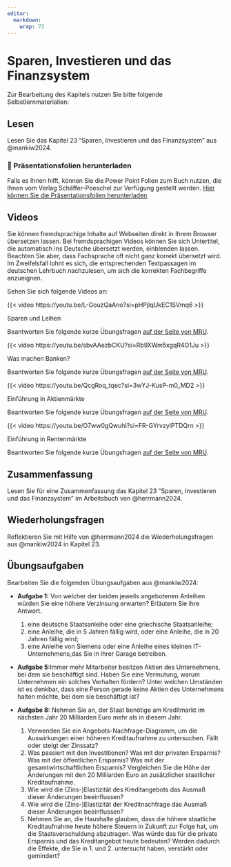 ```yaml
---
editor: 
  markdown: 
    wrap: 72
---
```


# Sparen, Investieren und das Finanzsystem

Zur Bearbeitung des Kapitels nutzen Sie bitte folgende
Selbstlernmaterialien:

## Lesen

Lesen Sie das Kapitel 23 "Sparen, Investieren und das Finanzsystem" aus
@mankiw2024.

::: callout-note
### 📂 Präsentationsfolien herunterladen

Falls es Ihnen hilft, können Sie die Power Point Folien zum Buch nutzen,
die Ihnen vom Verlag Schäffer-Poeschel zur Verfügung gestellt werden.
[Hier können Sie die Präsentationsfolien
herunterladen](resources/chapter23.ppt){.btn .btn-primary
target="_blank"}
:::

## Videos

::: {.callout-important title="Praktischer Hinweis"}
Sie können fremdsprachige Inhalte auf Webseiten direkt in Ihrem Browser
übersetzen lassen. Bei fremdsprachigen Videos können Sie sich
Untertitel, die automatisch ins Deutsche übersetzt werden, einblenden
lassen. Beachten Sie aber, dass Fachsprache oft nicht ganz korrekt
übersetzt wird. Im Zweifelsfall lohnt es sich, die entsprechenden
Textpassagen im deutschen Lehrbuch nachzulesen, um sich die korrekten
Fachbegriffe anzueignen.
:::

Sehen Sie sich folgende Videos an:

::: {#vid-spar1}
{{< video https://youtu.be/L-GouzQaAno?si=pHPjIqUkEC1SVmq6 >}}

Sparen und Leihen
:::

Beantworten Sie folgende kurze Übungsfragen [auf der Seite von
MRU](https://mru.org/practice-questions/supply-savings-and-demand-borrow-practice-questions){target="_blank"}.

::: {.callout-tip collapse="true" title="Video: Was machen Banken?"}
<div>

::: {#vid-spar2}
{{< video https://youtu.be/sbvAAezbCKU?si=Rb9XWm5xgqR4O1Ju >}}

Was machen Banken?
:::

</div>

Beantworten Sie folgende kurze Übungsfragen [auf der Seite von
MRU](https://mru.org/practice-questions/what-do-banks-do-practice-questions){target="_blank"}.
:::

::: {.callout-tip collapse="true" title="Video: Einführung in Aktienmärkte"}
<div>

::: {#vid-spar3}
{{< video https://youtu.be/QcgRoq_tqec?si=3wYJ-KusP-m0_MD2 >}}

Einführung in Aktienmärkte
:::

</div>

Beantworten Sie folgende kurze Übungsfragen [auf der Seite von
MRU](https://mru.org/practice-questions/stock-market-practice-questions){target="_blank"}.
:::

::: {.callout-tip collapse="true" title="Video: Einführung in Rentenmärkte"}
<div>

::: {#vid-spar4}
{{< video https://youtu.be/O7ww0gQwuhI?si=FR-GYrvzylPTDQrn >}}

Einführung in Rentenmärkte
:::

</div>

Beantworten Sie folgende kurze Übungsfragen [auf der Seite von
MRU](https://mru.org/practice-questions/intro-bond-markets-practice-questions){target="_blank"}.
:::

## Zusammenfassung

Lesen Sie für eine Zusammenfassung das Kapitel 23 "Sparen, Investieren
und das Finanzsystem" im Arbeitsbuch von @herrmann2024.

## Wiederholungsfragen

Reflektieren Sie mit Hilfe von @herrmann2024 die Wiederholungsfragen aus
@mankiw2024 in Kapitel 23.

## Übungsaufgaben

Bearbeiten Sie die folgenden Übungsaufgaben aus @mankiw2024:

-   **Aufgabe 1:** Von welcher der beiden jeweils angebotenen Anleihen
    würden Sie eine höhere Verzinsung erwarten? Erläutern Sie ihre
    Antwort.

    1.  eine deutsche Staatsanleihe oder eine griechische Staatsanleihe;
    2.  eine Anleihe, die in 5 Jahren fällig wird, oder eine Anleihe,
        die in 20 Jahren fällig wird;
    3.  eine Anleihe von Siemens oder eine Anleihe eines kleinen
        IT-Unternehmens,das Sie in ihrer Garage betreiben.

-   **Aufgabe 5:**Immer mehr Mitarbeiter besitzen Aktien des
    Unternehmens, bei dem sie beschäftigt sind. Haben Sie eine
    Vermutung, warum Unternehmen ein solches Verhalten fördern? Unter
    welchen Umständen ist es denkbar, dass eine Person gerade keine
    Aktien des Unternehmens halten möchte, bei dem sie beschäftigt ist?

-   **Aufgabe 8:** Nehmen Sie an, der Staat benötige am Kreditmarkt im
    nächsten Jahr 20 Milliarden Euro mehr als in diesem Jahr.

    1.  Verwenden Sie ein Angebots-Nachfrage-Diagramm, um die
        Auswirkungen einer höheren Kreditaufnahme zu untersuchen. Fällt
        oder steigt der Zinssatz?
    2.  Was passiert mit den Investitionen? Was mit der privaten
        Ersparnis? Was mit der öffentlichen Ersparnis? Was mit der
        gesamtwirtschaftlichen Ersparnis? Vergleichen Sie die Höhe der
        Änderungen mit den 20 Milliarden Euro an zusätzlicher
        staatlicher Kreditaufnahme.
    3.  Wie wird die (Zins-)Elastizität des Kreditangebots das Ausmaß
        dieser Änderungen beeinflussen?
    4.  Wie wird die (Zins-)Elastizität der Kreditnachfrage das Ausmaß
        dieser Änderungen beeinflussen?
    5.  Nehmen Sie an, die Haushalte glauben, dass die höhere staatliche
        Kreditaufnahme heute höhere Steuern in Zukunft zur Folge hat, um
        die Staatsverschuldung abzutragen. Was würde das für die private
        Ersparnis und das Kreditangebot heute bedeuten? Werden dadurch
        die Effekte, die Sie in 1. und 2. untersucht haben, verstärkt
        oder gemindert?
